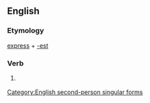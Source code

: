 ==English==

===Etymology===
[[express]] + [[-est]]

===Verb===
{{en-verb form}}

# {{context|archaic|lang=en}} {{form of|Second-person singular simple present form|express}}

[[Category:English second-person singular forms]]